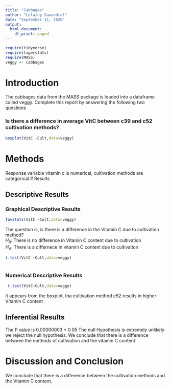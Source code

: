 ```yaml
---
title: "Cabbages"
author: "Lelainy Saavedra!"
date: "September 11, 2020"
output:
  html_document:
    df_print: paged
---
```


```r
require(tidyverse)
require(tigerstats)
require(MASS)
veggy <- cabbages
```

# Introduction

<!--In this section you explain what you are trying to show.  Where did the data come from?  What is the research or other question you are trying to answer?!-->
 The cabbages data from the MASS package is loaded into a dataframe called veggy. Complete this report by answering the following two questions  
 
### Is there a difference in average VitC between c39 and c52 cultivation methods?  
```r
boxplot(VitC ~Cult,data=veggy)
```



# Methods

<!--Decide on your methods:  use "variable analysis" or other appropriate descriptors.  Make sure to choose at least one graphical method and at least one numerical method.!-->

Response variable vitamin c is numerical, cultivation methods are categorical
# Results




<!--Divide this section into two sub-sections:  One for your descriptive  results and one for your inferential results.!-->

## Descriptive Results

### Graphical Descriptive Results
```r
favstats(VitC ~Cult,data=veggy)
```

<!--Graphical results here.  Make sure to show your code.  Provide appropriate labels for axes, giving units if possible, and provide a good title for the graph, too.  Use the graphical results to describe the patterns if any that exist in the data as focused toward the research question!-->
The question is, is there is a difference in the Vitamin C due to cultivation method?  
$H_0$: There is no difference in Vitamin C content due to cultivation  
$H_A$: There is a differnece in vitamin C content due to cultivation  

```r
t.test(VitC ~Cult,data=veggy)
```












```r

```

### Numerical Descriptive Results



```r
 t.test(VitC~Cult,data=veggy)
```


<!--Numerical results go here. Use the numerical results to describe the patterns if any that exist in the data as focused toward the research question!-->  
It appears from the boxplot, tha cultivation method c52 results in higher Vitamin C content



## Inferential Results
<!--State hypothesis clearly.  Make sure your discussion of the inferential test covers all the aspects that the test output produces, such as test statistic, p-value etc.  Make a decision about the null hypothesis, explain the assumptions on which the selected test/procedure was based, and why the chosen procedure satisfys the assumptions and is appropriate to answer the research question!-->  
The P.value is 0.00000003 < 0.05 The null Hypothesis is extremely unlikely we reject the null hypothesis.
We conclude that there is a difference between the methods of cultivation and the vitamin C content.  




# Discussion and Conclusion


<!--Discussion and conclusion here.  If you found a relationship be sure to consider whether the relationship occurs because one of the variavbles causes the other, or whether they perhasps are related for some other reason.  Watch the chapter 6 videos from the GeorgeTown videos collection.!-->  
We conclude that there is a difference between the cultivation methods and the Vitamin C content.  



